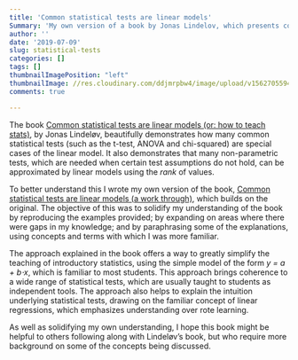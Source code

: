 ```yaml
---
title: 'Common statistical tests are linear models'
Summary: 'My own version of a book by Jonas Lindelov, which presents common statistical tests as variations on the simple linear regression model. This offers a simplified way to teach and learn statistics.'
author: ''
date: '2019-07-09'
slug: statistical-tests
categories: []
tags: []
thumbnailImagePosition: "left"
thumbnailImage: //res.cloudinary.com/ddjmrpbw4/image/upload/v1562705594/05%20Statistical%20tests/image_dummy2.png
comments: true

---
```


The book [Common statistical tests are linear models (or: how to teach stats)](https://lindeloev.github.io/tests-as-linear/), by Jonas Lindeløv, beautifully demonstrates how many common statistical tests (such as the t-test, ANOVA and chi-squared) are special cases of the linear model. It also demonstrates that many non-parametric tests, which are needed when certain test assumptions do not hold, can be approximated by linear models using the _rank_ of values.

To better understand this I wrote my own version of the book, [Common statistical tests are linear models (a work through)](https://steverxd.github.io/Stat_tests/), which builds on the original. The objective of this was to solidify my understanding of the book by reproducing the examples provided; by expanding on areas where there were gaps in my knowledge; and by paraphrasing some of the explanations, using concepts and terms with which I was more familiar.  

The approach explained in the book offers a way to greatly simplify the teaching of introductory statistics, using the simple model of the form _y = a + b⋅x_, which is familiar to most students. This approach brings coherence to a wide range of statistical tests, which are usually taught to students as independent tools. The approach also helps to explain the intuition underlying statistical tests, drawing on the familiar concept of linear regressions, which emphasizes understanding over rote learning.

As well as solidifying my own understanding, I hope this book might be helpful to others following along with Lindeløv's book, but who require more background on some of the concepts being discussed. 
